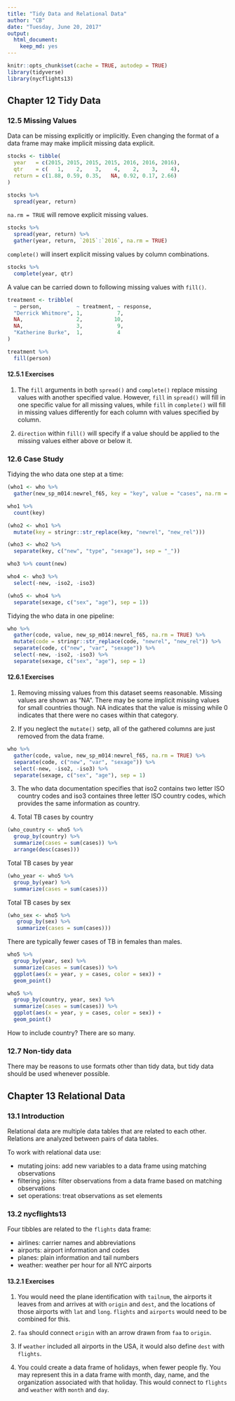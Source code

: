 ```yaml
---
title: "Tidy Data and Relational Data"
author: "CB"
date: "Tuesday, June 20, 2017"
output:
  html_document:
    keep_md: yes
---
```

```r
knitr::opts_chunk$set(cache = TRUE, autodep = TRUE)
library(tidyverse)
library(nycflights13)
```

## Chapter 12 Tidy Data

### 12.5 Missing Values

Data can be missing explicitly or implicitly. Even changing the format of a data frame may make implicit missing data explicit.

```r
stocks <- tibble(
  year   = c(2015, 2015, 2015, 2015, 2016, 2016, 2016),
  qtr    = c(   1,    2,    3,    4,    2,    3,    4),
  return = c(1.88, 0.59, 0.35,   NA, 0.92, 0.17, 2.66)
)

stocks %>% 
  spread(year, return)
```

`na.rm = TRUE` will remove explicit missing values.
```r
stocks %>% 
  spread(year, return) %>% 
  gather(year, return, `2015`:`2016`, na.rm = TRUE)
```

`complete()` will insert explicit missing values by column combinations.
```r
stocks %>% 
  complete(year, qtr)
```

A value can be carried down to following missing values with `fill()`. 
```r
treatment <- tribble(
  ~ person,           ~ treatment, ~ response,
  "Derrick Whitmore", 1,           7,
  NA,                 2,          10, 
  NA,                 3,           9,
  "Katherine Burke",  1,           4
)

treatment %>% 
  fill(person)
```

#### 12.5.1 Exercises

1. The `fill` arguments in both `spread()` and `complete()` replace missing values with another specified value. However, `fill` in `spread()` will fill in one specific value for all missing values, while `fill` in `complete()` will fill in missing values differently for each column with values specified by column. 

2. `direction` within `fill()` will specify if a value should be applied to the missing values either above or below it.

### 12.6 Case Study

Tidying the who data one step at a time:
```r
(who1 <- who %>% 
  gather(new_sp_m014:newrel_f65, key = "key", value = "cases", na.rm = TRUE))

who1 %>% 
  count(key)

(who2 <- who1 %>% 
  mutate(key = stringr::str_replace(key, "newrel", "new_rel")))

(who3 <- who2 %>% 
  separate(key, c("new", "type", "sexage"), sep = "_"))

who3 %>% count(new)

who4 <- who3 %>% 
  select(-new, -iso2, -iso3)

(who5 <- who4 %>% 
  separate(sexage, c("sex", "age"), sep = 1))
```

Tidying the who data in one pipeline:
```r
who %>% 
  gather(code, value, new_sp_m014:newrel_f65, na.rm = TRUE) %>% 
  mutate(code = stringr::str_replace(code, "newrel", "new_rel")) %>% 
  separate(code, c("new", "var", "sexage")) %>% 
  select(-new, -iso2, -iso3) %>% 
  separate(sexage, c("sex", "age"), sep = 1)
```

#### 12.6.1 Exercises

1. Removing missing values from this dataset seems reasonable. Missing values are shown as "NA". There may be some implicit missing values for small countries though. NA indicates that the value is missing while 0 indicates that there were no cases within that category.

2. If you neglect the `mutate()` setp, all of the gathered columns are just removed from the data frame.
```r
who %>% 
  gather(code, value, new_sp_m014:newrel_f65, na.rm = TRUE) %>% 
  separate(code, c("new", "var", "sexage")) %>% 
  select(-new, -iso2, -iso3) %>% 
  separate(sexage, c("sex", "age"), sep = 1)
```

3. The who data documentation specifies that iso2 contains two letter ISO country codes and iso3 containes three letter ISO country codes, which provides the same information as country.

4. Total TB cases by country
```r
(who_country <- who5 %>% 
  group_by(country) %>% 
  summarize(cases = sum(cases)) %>% 
  arrange(desc(cases)))
```

Total TB cases by year
```r
(who_year <- who5 %>% 
  group_by(year) %>% 
  summarize(cases = sum(cases)))
```

Total TB cases by sex
```r
(who_sex <- who5 %>% 
   group_by(sex) %>% 
   summarize(cases = sum(cases)))
```

There are typically fewer cases of TB in females than males.
```r
who5 %>% 
  group_by(year, sex) %>% 
  summarize(cases = sum(cases)) %>% 
  ggplot(aes(x = year, y = cases, color = sex)) + 
  geom_point() 

who5 %>% 
  group_by(country, year, sex) %>% 
  summarize(cases = sum(cases)) %>% 
  ggplot(aes(x = year, y = cases, color = sex)) + 
  geom_point() 
```

How to include country? There are so many.

### 12.7 Non-tidy data

There may be reasons to use formats other than tidy data, but tidy data should be used whenever possible.

## Chapter 13 Relational Data

### 13.1 Introduction

Relational data are multiple data tables that are related to each other. Relations are analyzed between pairs of data tables.

To work with relational data use:

* mutating joins: add new variables to a data frame using matching observations
* filtering joins: filter observations from a data frame based on matching observations
* set operations: treat observations as set elements

### 13.2 nycflights13

Four tibbles are related to the `flights` data frame:

* airlines: carrier names and abbreviations
* airports: airport information and codes
* planes: plain information and tail numbers
* weather: weather per hour for all NYC airports

#### 13.2.1 Exercises

1. You would need the plane identification with `tailnum`, the airports it leaves from and arrives at with `origin` and `dest`, and the locations of those airports with `lat` and `long`. `flights` and `airports` would need to be combined for this.

2. `faa` should connect `origin` with an arrow drawn from `faa` to `origin`.

3. If `weather` included all airports in the USA, it would also define `dest` with `flights`. 

4. You could create a data frame of holidays, when fewer people fly. You may represent this in a data frame with month, day, name, and the organization associated with that holiday. This would connect to `flights` and `weather` with `month` and `day`.